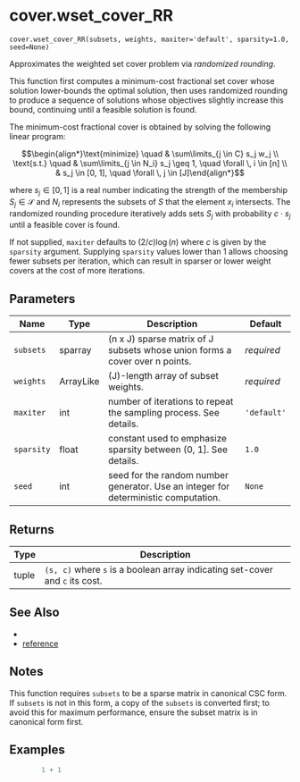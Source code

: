 # cover.wset_cover_RR { #geomcover.cover.wset_cover_RR }

`cover.wset_cover_RR(subsets, weights, maxiter='default', sparsity=1.0, seed=None)`

Approximates the weighted set cover problem via _randomized rounding_.

This function first computes a minimum-cost fractional set cover whose solution lower-bounds the optimal solution, 
then uses randomized rounding to produce a sequence of solutions whose objectives slightly increase this bound, 
continuing until a feasible solution is found. 

The minimum-cost fractional cover is obtained by solving the following linear program: 

$$\begin{align*}\text{minimize} \quad & \sum\limits_{j \in C} s_j w_j  \\ 
\text{s.t.} \quad & \sum\limits_{j \in N_i}  s_j  \geq 1, \quad \forall \, i \in [n] \\ 
& s_j \in [0, 1], \quad \forall \, j \in [J]\end{align*}$$

where $s_j \in [0, 1]$ is a real number indicating the strength of the membership $S_j \in \mathcal{S}$ and $N_i$ 
represents the subsets of $S$ that the element $x_i$ intersects. The randomized rounding procedure iteratively adds 
sets $S_j$ with probability $c \cdot s_j$ until a feasible cover is found. 

If not supplied, `maxiter` defaults to $(2 / c) \log(n)$ where $c$ is given by the `sparsity` argument. 
Supplying `sparsity` values lower than 1 allows choosing fewer subsets per iteration, which can 
result in sparser or lower weight covers at the cost of more iterations. 

## Parameters

| Name       | Type      | Description                                                                         | Default     |
|------------|-----------|-------------------------------------------------------------------------------------|-------------|
| `subsets`  | sparray   | (n x J) sparse matrix of J subsets whose union forms a cover over n points.         | _required_  |
| `weights`  | ArrayLike | (J)-length array of subset weights.                                                 | _required_  |
| `maxiter`  | int       | number of iterations to repeat the sampling process. See details.                   | `'default'` |
| `sparsity` | float     | constant used to emphasize sparsity between (0, 1]. See details.                    | `1.0`       |
| `seed`     | int       | seed for the random number generator. Use an integer for deterministic computation. | `None`      |

## Returns

| Type   | Description                                                                  |
|--------|------------------------------------------------------------------------------|
| tuple  | `(s, c)` where `s` is a boolean array indicating set-cover and `c` its cost. |

## See Also

- [](`numpy.maximum`)
- [reference](/index.qmd)

## Notes

This function requires `subsets` to be a sparse matrix in canonical CSC form. If `subsets` is not in this form, 
a copy of the `subsets` is converted first; to avoid this for maximum performance, ensure the subset matrix is 
in canonical form first. 

## Examples

```python
        1 + 1
```